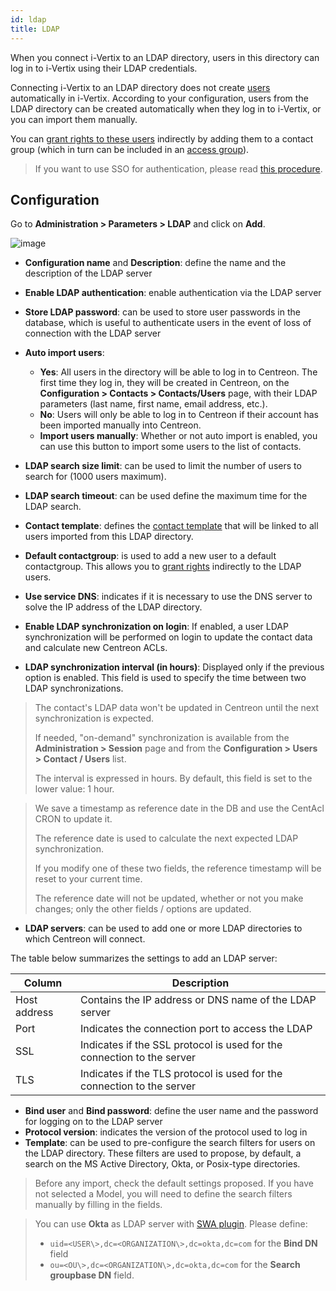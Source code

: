 ```yaml
---
id: ldap
title: LDAP
---
```


When you connect i-Vertix to an LDAP directory, users in this directory can log in to i-Vertix using their LDAP credentials.

Connecting i-Vertix to an LDAP directory does not create [users](../../managing-users-contacts/contacts-users.md) automatically in i-Vertix. According to your configuration, users from the LDAP directory can be created automatically when they log in to i-Vertix, or you can import them manually.

You can [grant rights to these users](../../managing-users-contacts/acl.md) indirectly by adding them to a contact group (which in turn can be included in an [access group](../../managing-users-contacts/acl.md#creating-an-access-group)).

> If you want to use SSO for authentication, please read
> [this procedure](../../administration/authentication/websso-WEBSSO.md).

## Configuration

Go to **Administration > Parameters > LDAP** and click on **Add**.

![image](../../assets/administration/ldap/parameters-ldap-add.png)

- **Configuration name** and **Description**: define the name and the
description of the LDAP server
- **Enable LDAP authentication**: enable authentication via the
LDAP server
- **Store LDAP password**: can be used to store user passwords in the
database, which is useful to authenticate users in the event of loss of connection
with the LDAP server
- **Auto import users**:
  - **Yes**: All users in the directory will be able to log in to Centreon. The first time they log in, they will be created in Centreon, on the **Configuration > Contacts > Contacts/Users** page, with their LDAP parameters (last name, first name, email address, etc.).
  - **No**: Users will only be able to log in to Centreon if their account has been imported manually into Centreon.
  - **Import users manually**: Whether or not auto import is enabled, you can use this button to import some users to the list of contacts.

- **LDAP search size limit**: can be used to limit the number of users to search for (1000 users maximum).
- **LDAP search timeout**: can be used define the maximum time for the
LDAP search.
- **Contact template**: defines the [contact template](../../managing-users-contacts/contact-templates.md) that will be linked
to all users imported from this LDAP directory.
- **Default contactgroup**: is used to add a new user to
a default contactgroup. This allows you to [grant rights](../../managing-users-contacts/acl.md) indirectly to the LDAP users.
- **Use service DNS**: indicates if it is necessary to use the DNS server
to solve the IP address of the LDAP directory.
- **Enable LDAP synchronization on login**: If enabled, a user LDAP
synchronization will be performed on login to update the contact data and
calculate new Centreon ACLs.
- **LDAP synchronization interval (in hours)**: Displayed only if the previous
option is enabled. This field is used to specify the time between two LDAP
synchronizations.

> The contact's LDAP data won't be updated in Centreon until the next
> synchronization is expected.
>
> If needed, "on-demand" synchronization is
> available from the **Administration > Session** page and from the
> **Configuration > Users > Contact / Users** list.
>
> The interval is expressed in hours. By default, this field is set to the lower
> value: 1 hour.

> We save a timestamp as reference date in the DB and use the CentAcl CRON to
> update it.
>
> The reference date is used to calculate the next expected LDAP synchronization.
>
> If you modify one of these two fields, the reference timestamp will be reset to
> your current time.
>
> The reference date will not be updated, whether or not you make changes; only the other fields
> / options are updated.

- **LDAP servers**: can be used to add one or more LDAP directories to
which Centreon will connect.

The table below summarizes the settings to add an LDAP server:

| Column       | Description                                                            |
| ------------ | ---------------------------------------------------------------------- |
| Host address | Contains the IP address or DNS name of the LDAP server                 |
| Port         | Indicates the connection port to access the LDAP                       |
| SSL          | Indicates if the SSL protocol is used for the connection to the server |
| TLS          | Indicates if the TLS protocol is used for the connection to the server |

- **Bind user** and **Bind password**: define the user name and the
password for logging on to the LDAP server
- **Protocol version**: indicates the version of the protocol used to
log in
- **Template**: can be used to pre-configure the search filters for users
on the LDAP directory. These filters are used to propose, by default, a search
on the MS Active Directory, Okta, or Posix-type directories.

> Before any import, check the default settings proposed. If you have not selected
> a Model, you will need to define the search filters manually by filling in the
> fields.

> You can use **Okta** as LDAP server with [SWA
> plugin](https://help.okta.com/en/prod/Content/Topics/Apps/Apps_Configure_Template_App.htm).
> Please define:
>
> - `uid=<USER\>,dc=<ORGANIZATION\>,dc=okta,dc=com` for the **Bind DN** field
> - `ou=<OU\>,dc=<ORGANIZATION\>,dc=okta,dc=com` for the **Search groupbase DN** field.
